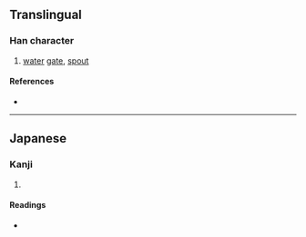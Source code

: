 {{character info/new}}
==Translingual==

===Han character===
{{Han char|rn=32|rad=土|as=02|sn=5|four=|canj=GO|ids=⿰土入}}

# {{lb|mul|kokuji}} [[water]] [[gate]], [[spout]]

====References====
* {{Han ref|kx=0223.091|dkj=04879|dj=0455.110|hdz=10417.101|uh=5726|ud=22310}}

----

==Japanese==

===Kanji===
{{ja-kanji|grade=|rs=土02}}

# {{defn|lang=ja|sort=土02}}

====Readings====
* {{ja-readings|on=|kun=[[いり]] (iri)}}